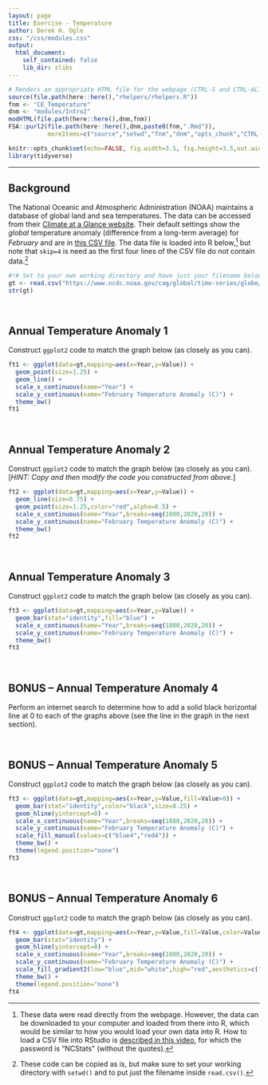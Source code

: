```yaml
---
layout: page
title: Exercise - Temperature
author: Derek H. Ogle
css: "/css/modules.css"
output:
  html_document:
    self_contained: false
    lib_dir: zlibs
---
```


```r
# Renders an appropriate HTML file for the webpage (CTRL-S and CTRL-ALT-C)
source(file.path(here::here(),"rhelpers/rhelpers.R"))
fnm <- "CE_Temperature"
dnm <- "modules/Intro2"
modHTML(file.path(here::here(),dnm,fnm))
FSA::purl2(file.path(here::here(),dnm,paste0(fnm,".Rmd")),
           moreItems=c("source","setwd","fnm","dnm","opts_chunk","CTRL-S"))
```
```r
knitr::opts_chunk$set(echo=FALSE, fig.width=3.5, fig.height=3.5,out.width="75%")
library(tidyverse)
```

----

## Background
The National Oceanic and Atmospheric Administration (NOAA) maintains a database of global land and sea temperatures. The data can be accessed from their [Climate at a Glance website](https://www.ncdc.noaa.gov/cag/global/time-series). Their default settings show the *global* temperature anomaly (difference from a long-term average) for *February* and are in [this CSV file](https://www.ncdc.noaa.gov/cag/global/time-series/globe/land_ocean/1/2/1880-2020/data.csv). The data file is loaded into R below,[^loaddata] but note that `skip=4` is need as the first four lines of the CSV file do not contain data.[^copycode]

```r
#!# Set to your own working directory and have just your filename below.
gt <- read.csv("https://www.ncdc.noaa.gov/cag/global/time-series/globe/land_ocean/1/2/1880-2020/data.csv",skip=4)
str(gt)
```

&nbsp;

## Annual Temperature Anomaly 1
Construct `ggplot2` code to match the graph below (as closely as you can).

```r
ft1 <- ggplot(data=gt,mapping=aes(x=Year,y=Value)) +
  geom_point(size=1.25) +
  geom_line() +
  scale_x_continuous(name="Year") +
  scale_y_continuous(name="February Temperature Anomaly (C)") +
  theme_bw()
ft1
```

&nbsp;

## Annual Temperature Anomaly 2
Construct `ggplot2` code to match the graph below (as closely as you can). [*HINT: Copy and then modify the code you constructed from above.*]

```r
ft2 <- ggplot(data=gt,mapping=aes(x=Year,y=Value)) +
  geom_line(size=0.75) +
  geom_point(size=1.25,color="red",alpha=0.5) +
  scale_x_continuous(name="Year",breaks=seq(1880,2020,20)) +
  scale_y_continuous(name="February Temperature Anomaly (C)") +
  theme_bw()
ft2
```

&nbsp;

## Annual Temperature Anomaly 3
Construct `ggplot2` code to match the graph below (as closely as you can).

```r
ft3 <- ggplot(data=gt,mapping=aes(x=Year,y=Value)) +
  geom_bar(stat="identity",fill="blue") +
  scale_x_continuous(name="Year",breaks=seq(1880,2020,20)) +
  scale_y_continuous(name="February Temperature Anomaly (C)") +
  theme_bw()
ft3
```

&nbsp;

## BONUS -- Annual Temperature Anomaly 4
Perform an internet search to determine how to add a solid black horizontal line at 0 to each of the graphs above (see the line in the graph in the next section).

&nbsp;

## BONUS -- Annual Temperature Anomaly 5
Construct `ggplot2` code to match the graph below (as closely as you can).

```r
ft3 <- ggplot(data=gt,mapping=aes(x=Year,y=Value,fill=Value>0)) +
  geom_bar(stat="identity",color="black",size=0.25) +
  geom_hline(yintercept=0) +
  scale_x_continuous(name="Year",breaks=seq(1880,2020,20)) +
  scale_y_continuous(name="February Temperature Anomaly (C)") +
  scale_fill_manual(values=c("blue4","red4")) +
  theme_bw() +
  theme(legend.position="none")
ft3
```

&nbsp;

## BONUS -- Annual Temperature Anomaly 6
Construct `ggplot2` code to match the graph below (as closely as you can).

```r
ft4 <- ggplot(data=gt,mapping=aes(x=Year,y=Value,fill=Value,color=Value)) +
  geom_bar(stat="identity") +
  geom_hline(yintercept=0) +
  scale_x_continuous(name="Year",breaks=seq(1880,2020,20)) +
  scale_y_continuous(name="February Temperature Anomaly (C)") +
  scale_fill_gradient2(low="blue",mid="white",high="red",aesthetics=c("fill","color")) +
  theme_bw() +
  theme(legend.position="none")
ft4
```

[^loaddata]: These data were read directly from the webpage. However, the data can be downloaded to your computer and loaded from there into R, which would be similar to how you would load your own data into R. How to load a CSV file into RStudio is [described in this video](https://vimeo.com/144035138), for which the password is "NCStats" (without the quotes).

[^copycode]: These code can be copied as is, but make sure to set your working directory with `setwd()` and to put just the filename inside `read.csv()`.
